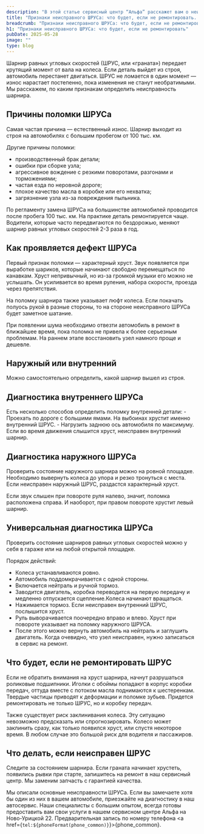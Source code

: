 ```yaml
---
description: "В этой статье сервисный центр “Альфа” расскажет вам о неисправностях ШРУСа"
title: "Признаки неисправного ШРУСа: что будет, если не ремонтировать. Сервисный центр “Альфа”"
breadcrumb: "Признаки неисправного ШРУСа: что будет, если не ремонтировать"
h1: "Признаки неисправного ШРУСа: что будет, если не ремонтировать"
pubDate: 2025-05-28
image: ""
type: blog
---
```


Шарнир равных угловых скоростей (ШРУС, или «граната») передает крутящий момент от вала на колеса. Если деталь выйдет из строя, автомобиль перестанет двигаться. ШРУС не ломается в один момент — износ нарастает постепенно, пока изменения не станут необратимыми. Мы расскажем, по каким признакам определить неисправность шарнира. 

<h2 class="mt-12 lg:mt-20">Причины поломки ШРУСа</h2>
Самая частая причина — естественный износ. Шарнир выходит из строя на автомобилях с большим пробегом от 100 тыс. км. 

Другие причины поломки: 
- производственный брак детали;
- ошибки при сборке узла; 
- агрессивное вождение с резкими поворотами, разгонами и торможениями;
- частая езда по неровной дороге; 
- плохое качество масла в коробке или его нехватка; 
- загрязнение узла из-за повреждения пыльника. 

По регламенту замена ШРУСа на большинстве автомобилей проводится после пробега 100 тыс. км. На практике деталь ремонтируется чаще. Водители, которые часто передвигаются по бездорожью, меняют шарнир равных угловых скоростей 2-3 раза в год. 

<h2 class="mt-12 lg:mt-20">Как проявляется дефект ШРУСа</h2>
Первый признак поломки — характерный хруст. Звук появляется при выработке шариков, которые начинают свободно перемещаться по канавкам. Хруст непривычный, но из-за громкой музыки его можно не услышать. Он усиливается во время руления, набора скорости, проезда через препятствия. 

На поломку шарнира также указывает люфт колеса. Если покачать полуось рукой в разные стороны, то на стороне неисправного ШРУСа будет заметное шатание. 

При появлении шума необходимо отвезти автомобиль в ремонт в ближайшее время, пока поломка не привела к более серьезным проблемам. На раннем этапе восстановить узел намного проще и дешевле. 

<h2 class="mt-12 lg:mt-20">Наружный или внутренний</h2>
Можно самостоятельно определить, какой шарнир вышел из строя. 

<h2 class="mt-12 lg:mt-20">Диагностика внутреннего ШРУСа</h2>
Есть несколько способов определить поломку внутренней детали: 
- Проехать по дороге с большими ямами. На выбоинах хрустит именно внутренний ШРУС.
- Нагрузить заднюю ось автомобиля по максимуму. Если во время движения слышится хруст, неисправен внутренний шарнир. 

<h2 class="mt-12 lg:mt-20">Диагностика наружного ШРУСа</h2>
Проверить состояние наружного шарнира можно на ровной площадке. Необходимо вывернуть колеса до упора и резко тронуться с места. Если неисправен наружный ШРУС, раздастся характерный хруст. 

Если звук слышен при повороте руля налево, значит, поломка расположена справа. И наоборот, при правом повороте хрустит левый шарнир. 

<h2 class="mt-12 lg:mt-20">Универсальная диагностика ШРУСа</h2>
Проверить состояние шарниров равных угловых скоростей можно у себя в гараже или на любой открытой площадке. 

Порядок действий: 

- Колеса устанавливаются ровно.
- Автомобиль поддомкрачивается с одной стороны. 
- Включается нейтраль и ручной тормоз. 
- Заводится двигатель, коробка переводится на первую передачу и медленно отпускается сцепление.Колеса начинают вращаться. 
- Нажимается тормоз. Если неисправен внутренний ШРУС, послышится хруст. 
- Руль выворачивается поочередно вправо и влево. Хруст при повороте указывает на поломку наружного ШРУСА. 
- После этого можно вернуть автомобиль на нейтраль и заглушить двигатель. Когда очевидно, что узел неисправен, нужно записаться в сервис на ремонт. 

<h2 class="mt-12 lg:mt-20">Что будет, если не ремонтировать ШРУС</h2>
Если не обратить внимания на хруст шарнира, начнут разрушаться роликовые подшипники. Иголки с обоймы попадают в корпус коробки передач, оттуда вместе с потоком масла поднимаются к шестеренкам. Твердые частицы приводят к деформации и поломке зубьев. Придется ремонтировать не только ШРУС, но и коробку передач. 

Также существует риск заклинивания колеса. Эту ситуацию невозможно предсказать или спрогнозировать. Колесо может заклинить сразу, как только появился хруст, или спустя некоторое время. В любом случае это большой риск для водителя и пассажиров. 

<h2 class="mt-12 lg:mt-20">Что делать, если неисправен ШРУС</h2>
Следите за состоянием шарнира. Если граната начинает хрустеть, появились рывки при старте, запишитесь на ремонт в наш сервисный центр. Мы заменим запчасть с гарантией качества. 

Мы описали основные неисправности ШРУСа. Если вы замечаете хотя бы один из них в вашем автомобиле, приезжайте на диагностику в наш автосервис. Наши специалисты с большим опытом, всегда готовы предоставить вам свои услуги в нашем сервисном центре Альфа на Ново-Урицкой 22. Предварительная запись по номеру телефона <a href={`tel:${phoneFormat(phone_common)}`}>{phone_common}</a>.
